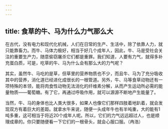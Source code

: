 ```yaml
---
---
---
```

title: 食草的牛、马为什么力气那么大
---






在古代，没有电力和现代化机械，人们在日常的生产、生活中，除了依靠人力，就只能靠畜力。而牛、马体力极好，相当于好几个成年人，因此，牛、马是受社会关注的重要生产力，随意偷窃屠杀它们都是重罪。我们知道，人要有力气，就得多补充蛋白质，可是，吃草的牛、马为什么会有那么大的力气呢？

其实，虽然牛、马吃的是草，但草里的营养物质也不少，而且牛、马为了充分吸收其中的营养，消化道已经进化成很长的一根管道。另外，牛、马等食草动物还有一项特殊的本领，能将肉食性动物无法消化的纤维素分解，从而产生运动所必需的能量物质——葡萄糖。有了它，再通过呼吸作用，就可以源源不断地产生能量了。

当然，牛、马的身体也比人类大很多，如果人也像它们那样四肢着地趴着，就会发现双方有着巨大的差距。就拿水牛来说，随便一头成年牛也有半吨重，大的能有1吨多重，这可相当于将近20个成年人呢。所以，它们的力气远远超过人，也是顺理成章的。你只要随便看一下它们的一根骨头，就会心服口服。（冉浩）